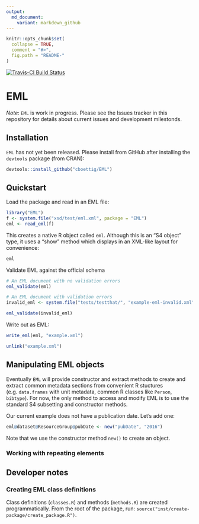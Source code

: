 ```yaml
---
output:
  md_document:
    variant: markdown_github
---
```


<!-- README.md is generated from README.Rmd. Please edit that file -->

```r
knitr::opts_chunk$set(
  collapse = TRUE,
  comment = "#>",
  fig.path = "README-"
)
```

[![Travis-CI Build Status](https://travis-ci.org/cboettig/EML.svg?branch=master)](https://travis-ci.org/cboettig/EML)


# EML 

*Note*: `EML` is work in progress. Please see the Issues tracker in this repository for details about current issues and development milestonds.

## Installation

`EML` has not yet been released.  Please install from GitHub after installing the `devtools` package (from CRAN):


```r
devtools::install_github("cboettig/EML")
```


## Quickstart

Load the package and read in an EML file:

```r
library("EML")
f <- system.file("xsd/test/eml.xml", package = "EML")
eml <- read_eml(f)
```

This creates a native R object called `eml`.  Although this is an "S4 object" type, it uses a "show"
method which displays in an XML-like layout for convenience:

```r
eml
```

Validate EML against the official schema

```r
# An EML document with no validation errors
eml_validate(eml)

# An EML document with validation errors
invalid_eml <- system.file("tests/testthat/", "example-eml-invalid.xml", package = "EML")

eml_validate(invalid_eml)
```


Write out as EML:


```r
write_eml(eml, "example.xml")
```


```r
unlink("example.xml")
```

## Manipulating EML objects

Eventually `EML` will provide constructor and extract methods to create and extract common metadata sections from convenient R stuctures (e.g. `data.frames` with unit metadata, common R classes like `Person`, `bibtype`).  For now, the only method to access and modify EML is to use the standard S4 subsetting and constructor methods.

Our current example does not have a publication date.  Let's add one:

```r
eml@dataset@ResourceGroup@pubDate <- new("pubDate", "2016")
```

Note that we use the constructor method `new()` to create an object.

### Working with repeating elements


## Developer notes

### Creating EML class definitions 

Class definitions (`classes.R`) and methods (`methods.R`) are created programmatically.  From the root of the package, run: `source("inst/create-package/create_package.R")`.  
